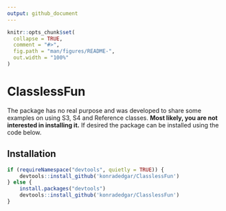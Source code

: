 ```yaml
---
output: github_document
---
```


<!-- README.md is generated from README.Rmd. Please edit that file -->

```r
knitr::opts_chunk$set(
  collapse = TRUE,
  comment = "#>",
  fig.path = "man/figures/README-",
  out.width = "100%"
)
```
# ClasslessFun

The package has no real purpose and was developed to share some examples on using S3, S4 and Reference classes. **Most likely, you are not interested in installing it.** If desired the package can be installed using the code below.

## Installation

```r
if (requireNamespace("devtools", quietly = TRUE)) {
    devtools::install_github('konradedgar/ClasslessFun')
} else {
    install.packages("devtools")
    devtools::install_github('konradedgar/ClasslessFun')
}
```